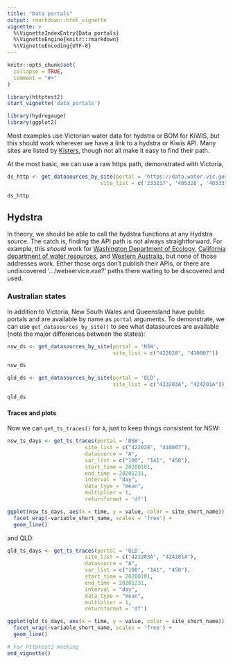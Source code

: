 ```yaml
---
title: "Data portals"
output: rmarkdown::html_vignette
vignette: >
  %\VignetteIndexEntry{Data portals}
  %\VignetteEngine{knitr::rmarkdown}
  %\VignetteEncoding{UTF-8}
---
```


```r
knitr::opts_chunk$set(
  collapse = TRUE,
  comment = "#>"
)

library(httptest2)
start_vignette('data_portals')
```

```r
library(hydrogauge)
library(ggplot2)
```

Most examples use Victorian water data for hydstra or BOM for KiWIS, but this should work wherever we have a link to a hydstra or Kiwis API. Many sites are listed by [Kisters](https://resources.kisters.com.au/public/kisters-web-publishing/), though not all make it easy to find their path. 

At the most basic, we can use a raw https path, demonstrated with Victoria,


```r
ds_http <- get_datasources_by_site(portal = 'https://data.water.vic.gov.au/WMIS/cgi/webservice.exe?', 
                              site_list = c('233217', '405328', '405331', '405837'))
```

```r
ds_http
```

## Hydstra

In theory, we should be able to call the hydstra functions at any Hydstra source. The catch is, finding the API path is not always straightforward. For example, this *should* work for [Washington Department of Ecology](https://apps.ecology.wa.gov/continuousflowandwq/), [California department of water resources](https://wdl.water.ca.gov/waterdatalibrary/), and [Western Australia](https://kumina.water.wa.gov.au/waterinformation/telem/stage.cfm), but none of those addresses work. Either those orgs don't publish their APIs, or there are undiscovered '.../webservice.exe?' paths there waiting to be discovered and used.  

### Australian states

In addition to Victoria, New South Wales and Queensland have public portals and are available by name as `portal` arguments. To demonstrate, we can use `get_datasources_by_site()` to see what datasources are available (note the major differences between the states):

```r
nsw_ds <- get_datasources_by_site(portal = 'NSW', 
                                  site_list = c("422028", "410007"))
```

```r
nsw_ds
```

```r
qld_ds <- get_datasources_by_site(portal = 'QLD', 
                                  site_list = c("423203A", "424201A"))
```

```r
qld_ds
```

#### Traces and plots

Now we can `get_ts_traces()` for `A`, just to keep things consistent for NSW:

```r
nsw_ts_days <- get_ts_traces(portal = 'NSW', 
                         site_list = c("422028", "410007"),
                         datasource = "A", 
                         var_list = c("100", "141", "450"),
                         start_time = 20200101,
                         end_time = 20201231,
                         interval = "day",
                         data_type = "mean",
                         multiplier = 1,
                         returnformat = 'df')

```

```r
ggplot(nsw_ts_days, aes(x = time, y = value, color = site_short_name)) + 
  facet_wrap(~variable_short_name, scales = 'free') + 
  geom_line()
```

and QLD:

```r
qld_ts_days <- get_ts_traces(portal = 'QLD', 
                         site_list = c("423203A", "424201A"),
                         datasource = "A", 
                         var_list = c("100", "141", "450"),
                         start_time = 20200101,
                         end_time = 20201231,
                         interval = "day",
                         data_type = "mean",
                         multiplier = 1,
                         returnformat = 'df')

```

```r
ggplot(qld_ts_days, aes(x = time, y = value, color = site_short_name)) + 
  facet_wrap(~variable_short_name, scales = 'free') + 
  geom_line()
```

```r
# For httptest2 mocking
end_vignette()
```
